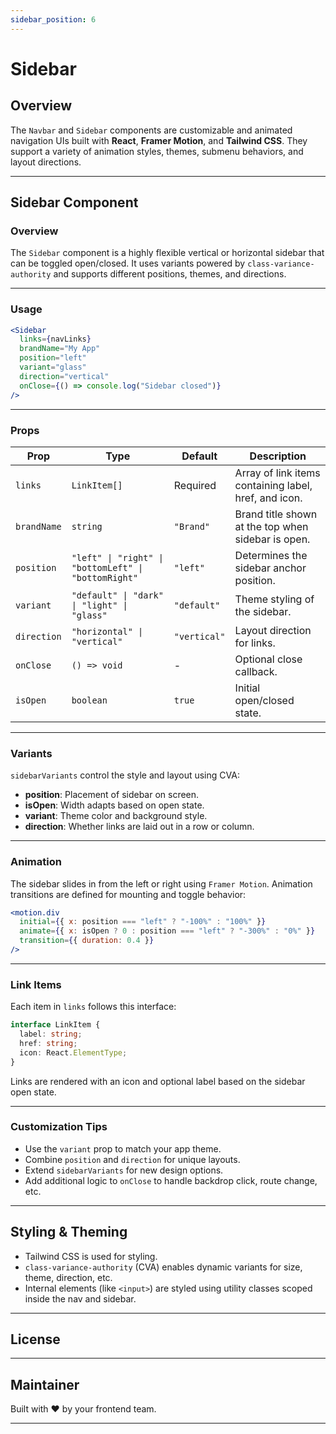 ```yaml
---
sidebar_position: 6
---
```


<MDXLayout />

# Sidebar

## Overview

The `Navbar` and `Sidebar` components are customizable and animated navigation UIs built with **React**, **Framer Motion**, and **Tailwind CSS**. They support a variety of animation styles, themes, submenu behaviors, and layout directions.

---

## Sidebar Component

### Overview

The `Sidebar` component is a highly flexible vertical or horizontal sidebar that can be toggled open/closed. It uses variants powered by `class-variance-authority` and supports different positions, themes, and directions.

---

### Usage

```jsx
<Sidebar  
  links={navLinks}  
  brandName="My App"  
  position="left"  
  variant="glass"  
  direction="vertical"  
  onClose={() => console.log("Sidebar closed")}  
/>
```

---

### Props

| Prop         | Type                                                                 | Default     | Description                                                   |
|--------------|----------------------------------------------------------------------|-------------|---------------------------------------------------------------|
| `links`      | `LinkItem[]`                                                        | Required    | Array of link items containing label, href, and icon.         |
| `brandName`  | `string`                                                            | `"Brand"`   | Brand title shown at the top when sidebar is open.           |
| `position`   | `"left" \| "right" \| "bottomLeft" \| "bottomRight"`                | `"left"`    | Determines the sidebar anchor position.                      |
| `variant`    | `"default" \| "dark" \| "light" \| "glass"`                         | `"default"` | Theme styling of the sidebar.                                |
| `direction`  | `"horizontal" \| "vertical"`                                        | `"vertical"`| Layout direction for links.                                  |
| `onClose`    | `() => void`                                                        | -           | Optional close callback.                                      |
| `isOpen`     | `boolean`                                                           | `true`      | Initial open/closed state.                                   |

---

### Variants

`sidebarVariants` control the style and layout using CVA:

- **position**: Placement of sidebar on screen.
- **isOpen**: Width adapts based on open state.
- **variant**: Theme color and background style.
- **direction**: Whether links are laid out in a row or column.

---

### Animation

The sidebar slides in from the left or right using `Framer Motion`. Animation transitions are defined for mounting and toggle behavior:

```jsx
<motion.div  
  initial={{ x: position === "left" ? "-100%" : "100%" }}  
  animate={{ x: isOpen ? 0 : position === "left" ? "-300%" : "0%" }}  
  transition={{ duration: 0.4 }}  
/>
```

---

### Link Items

Each item in `links` follows this interface:

```typescript
interface LinkItem {  
  label: string;  
  href: string;  
  icon: React.ElementType;  
}
```

Links are rendered with an icon and optional label based on the sidebar open state.

---

### Customization Tips

- Use the `variant` prop to match your app theme.
- Combine `position` and `direction` for unique layouts.
- Extend `sidebarVariants` for new design options.
- Add additional logic to `onClose` to handle backdrop click, route change, etc.

---

## Styling & Theming

- Tailwind CSS is used for styling.
- `class-variance-authority` (CVA) enables dynamic variants for size, theme, direction, etc.
- Internal elements (like `<input>`) are styled using utility classes scoped inside the nav and sidebar.

---

## License

---

## Maintainer

Built with ❤️ by your frontend team.

---
```
